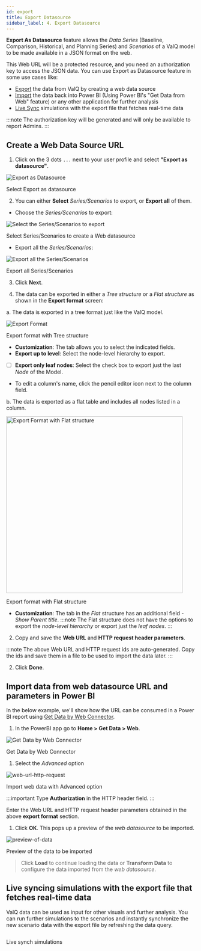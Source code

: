 ```yaml
---
id: export
title: Export Datasource
sidebar_label: 4. Export Datasource
---
```



**Export As Datasource** feature allows the *Data Series* (Baseline, Comparison, Historical, and Planning Series) and *Scenarios* of a ValQ model to be made available in a JSON format on the web. 

This Web URL will be a protected resource, and you need an authorization key to access the JSON data. You can use Export as Datasource feature in some use cases like:
- [Export](#create-a-web-data-source-url) the data from ValQ by creating a web data source
- [Import](#import-data-from-web-datasource-url-and-parameters-in-power-bi) the data back into Power BI (Using Power BI's "Get Data from Web" feature) or any other application for further analysis
- [Live Sync](#live-syncing-simulations-with-the-export-file-that-fetches-real-time-data) simulations with the export file that fetches real-time data

:::note
The authorization key will be generated and will only be available to report Admins.
:::

## Create a Web Data Source URL

1. Click on the 3 dots `...` next to your user profile and select **"Export as datasource"**.

 <div class="center">
  <Zoom>
   <img alt="Export as Datasource" src={useBaseUrl('/doc-images/web-datasource/export-as-datasource.png')} />
  </Zoom>
  <p>Select Export as datasource</p>
 </div>

2. You can either **Select** *Series/Scenarios* to export, or **Export all** of them.

 - Choose the *Series/Scenarios* to export:
  
 <div class="center">
  <Zoom>
   <img alt="Select the Series/Scenarios to export" src={useBaseUrl('/doc-images/web-datasource/create-web-datasource.png')} />
  </Zoom>
  <p> Select Series/Scenarios to create a Web datasource</p>
 </div>

 - Export all the *Series/Scenarios*:

 <div style={{ textAlign: "center" }}>
  <Zoom>
   <img alt="Export all the Series/Scenarios" src={useBaseUrl('/doc-images/web-datasource/export-all.png')} />
  </Zoom>
  <div class="center"><p>Export all Series/Scenarios</p></div>
 </div>
 
3. Click **Next**.

4. The data can be exported in either a *Tree structure* or a *Flat structure* as shown in the **Export format** screen:

 a. The data is exported in a tree format just like the ValQ model.

 <div class="center">
  <Zoom>
   <img alt="Export Format" src={useBaseUrl('/doc-images/web-datasource/export-format.png')} />
  </Zoom>
  <p>Export format with Tree structure</p>
 </div>

   - **Customization**: The tab allows you to select the indicated fields.
   - **Export up to level**: Select the node-level hierarchy to export.
   - [ ] **Export only leaf nodes**: Select the check box to export just the last *Node* of the Model.
   - To edit a column's name, click the pencil editor icon next to the column field.

 b. The data is exported as a flat table and includes all nodes listed in a column.

 <div style={{ textAlign:"center" }}>
  <Zoom>
   <img alt="Export Format with Flat structure" src={useBaseUrl('/doc-images/web-datasource/export-format-flat-structure.png')} height="470"/>
  </Zoom>
  <div class="center"><p>Export format with Flat structure</p></div>
 </div>

   - **Customization**: The tab in the *Flat* structure has an additional field - *Show Parent title*.
   :::note
   The Flat structure does not have the options to export the *node-level hierarchy* or export just the *leaf nodes*.
   :::

2. Copy and save the **Web URL** and **HTTP request header parameters**.

 :::note
 The above Web URL and HTTP request ids are auto-generated. Copy the ids and save them in a file to be used to import the data later.
 :::

2. Click **Done**.

## Import data from web datasource URL and parameters in Power BI

In the below example, we'll show how the URL can be consumed in a Power BI report using [Get Data by Web Connector](https://docs.microsoft.com/en-us/power-bi/connect-data/desktop-connect-to-web-by-example).

1. In the PowerBI app go to **Home > Get Data > Web**.

 <div class="center">
  <Zoom>
   <img alt="Get Data by Web Connector" src={useBaseUrl('/doc-images/web-datasource/get-data-web.png')} />
  </Zoom>
  <p>Get Data by Web Connector</p>
 </div>

1. Select the *Advanced* option

 <div class="center">
  <Zoom>
   <img alt="web-url-http-request" src={useBaseUrl('/doc-images/web-datasource/web-url-http-request.png')} />
  </Zoom>
  <p>Import web data with Advanced option</p>
 </div>

 :::important
 Type **Authorization** in the HTTP header field.
 :::
 
 Enter the Web URL and HTTP request header parameters obtained in the above **export format** section.  

1. Click **OK**.
 This pops up a preview of the *web datasource* to be imported.

 <div class="center">
  <Zoom>
   <img alt="preview-of-data" src={useBaseUrl('/doc-images/web-datasource/preview-of-data.png')} />
  </Zoom>
  <p>Preview of the data to be imported</p>
 </div>

 > Click **Load** to continue loading the data or **Transform Data** to configure the data imported from the *web datasource*.

<!--
 <div class="center">
  <Zoom>
   <img alt="Transform Data" src={useBaseUrl('/doc-images/web-datasource/transform-data.png')} />
  </Zoom>
 </div>

 *Screenshot: Transform Data*

  - Choose the data model *Columns* you want to export
  - Edit Web URL and permissions under the *Data Source Settings*

 <div class="center">
  <Zoom>
   <img alt="Datasource Settings" src={useBaseUrl('/doc-images/web-datasource/datasource-settings.png')} />
  </Zoom>
 </div>

 *Screenshot: Datasource Settings*

  - Apply and save the changes.
  - Select the *Fields* and <Link to={useBaseUrl('model/new')}>create a Model</Link>.

> Success: Your web source data has been loaded into the ValQ Custom visuals.

 <div class="center">
  <Zoom>
   <img alt="web-datasource-imported" src={useBaseUrl('/doc-images/web-datasource/web-datasource-imported.png')} />
  </Zoom>
 </div>

 *Screenshot: Web Datasource imported*
-->

## Live syncing simulations with the export file that fetches real-time data

ValQ data can be used as input for other visuals and further analysis. You can run further simulations to the scenarios and instantly synchronize the new scenario data with the export file by refreshing the data query.

<div class="center">
  <Zoom>
    <img
      alt=""
      src={useBaseUrl("/doc-images/live-synch.png")}
    />
  </Zoom>
  <p>Live synch simulations</p>
</div>
